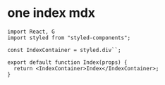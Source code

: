 # one index mdx

```
import React, G
import styled from "styled-components";

const IndexContainer = styled.div``;

export default function Index(props) {
  return <IndexContainer>Index</IndexContainer>;
}

```
